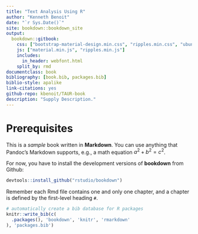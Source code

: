 ```yaml
---
title: "Text Analysis Using R"
author: "Kenneth Benoit"
date: "`r Sys.Date()`"
site: bookdown::bookdown_site
output: 
  bookdown::gitbook:
    css: ["bootstrap-material-design.min.css", "ripples.min.css", "ubuntu-font.css"]
    js: ["material.min.js", "ripples.min.js"]
    includes:
      in_header: webfont.html
    split_by: rmd
documentclass: book
bibliography: [book.bib, packages.bib]
biblio-style: apalike
link-citations: yes
github-repo: kbenoit/TAUR-book
description: "Supply Description."
---
```


# Prerequisites

This is a _sample_ book written in **Markdown**. You can use anything that Pandoc's Markdown supports, e.g., a math equation $a^2 + b^2 = c^2$.

For now, you have to install the development versions of **bookdown** from Github:

```r
devtools::install_github("rstudio/bookdown")
```

Remember each Rmd file contains one and only one chapter, and a chapter is defined by the first-level heading `#`.

```r
# automatically create a bib database for R packages
knitr::write_bib(c(
  .packages(), 'bookdown', 'knitr', 'rmarkdown'
), 'packages.bib')
```
